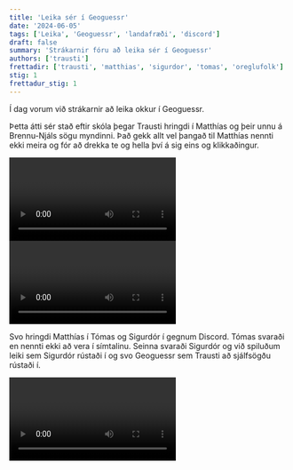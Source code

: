 ```yaml
---
title: 'Leika sér í Geoguessr'
date: '2024-06-05'
tags: ['Leika', 'Geoguessr', 'landafræði', 'discord']
draft: false
summary: 'Strákarnir fóru að leika sér í Geoguessr'
authors: ['trausti']
frettadir: ['trausti', 'matthias', 'sigurdor', 'tomas', 'oreglufolk']
stig: 1
frettadur_stig: 1
---
```



Í dag vorum við strákarnir að leika okkur í Geoguessr.


Þetta átti sér stað eftir skóla þegar Trausti hringdi í Matthías og þeir unnu á Brennu-Njáls sögu myndinni.
Það gekk allt vel þangað til Matthías nennti ekki meira og fór að drekka te og hella því á sig eins og klikkaðingur.

<Grid>
  <GridItem><Video id="C4G9tlTOsKw" /></GridItem>
  <GridItem><Video id="RxNTM0h4WMQ" /></GridItem>
</Grid>


Svo hringdi Matthías í Tómas og Sigurdór í gegnum Discord.
Tómas svaraði en nennti ekki að vera í símtalinu.
Seinna svaraði Sigurdór og við spiluðum leiki sem Sigurdór rústaði í og svo Geoguessr sem Trausti að sjálfsögðu rústaði í.


<Video id="q3LcNgUfo10" />


Svo kom Tómas aftur og við spiluðum nokkra leiki. Eitt skiptið spiluðum við Ísland og ég var á móti Tómasi, Matthíasi og Sigurdóri
sem voru allir í sama liði og þeir grútöpuðu.


Baldvin sem var í slag við mig í fyrsta [landafræðislaginum](/frettir/Landafræðislagurinn) sem endaði með jafntefli.
Við spiluðum ég og Sigurdór á móti Baldvini og Tómasi, en ég og Sigurdór unnum samt oftar þó Tómas reyndi nokkrum sinnum að svindla.
Það var samt frekar augljóst hver var bestur í Geoguessr 👨 \
pssst... það er Trausti.


Í lokin drulluðu allir sér úr Discord samtalinu.


